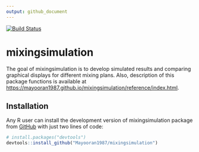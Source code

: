 ---
output: github_document
---

[![Build Status](https://travis-ci.com/Mayooran1987/mixingsimulation.svg?branch=main)](https://travis-ci.com/Mayooran1987/mixingsimulation)

# mixingsimulation

The goal of mixingsimulation is to develop simulated results and comparing graphical displays for different mixing plans. Also, description of this package functions is available at <https://mayooran1987.github.io/mixingsimulation/reference/index.html>.

## Installation

Any R user can install the development version of mixingsimulation package from [GitHub](https://github.com/) with just two lines of code:

``` r
# install.packages("devtools")
devtools::install_github("Mayooran1987/mixingsimulation")
```



